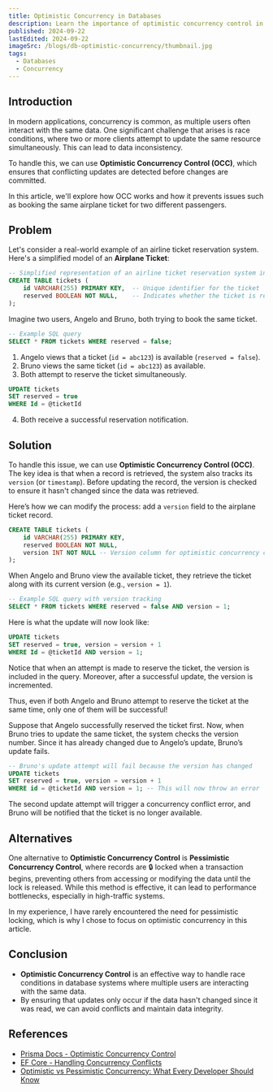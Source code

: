```yaml
---
title: Optimistic Concurrency in Databases
description: Learn the importance of optimistic concurrency control in databases to handle race conditions.
published: 2024-09-22
lastEdited: 2024-09-22
imageSrc: /blogs/db-optimistic-concurrency/thumbnail.jpg
tags:
  - Databases
  - Concurrency
---
```


## Introduction

In modern applications, concurrency is common, as multiple users often interact with the same data.
One significant challenge that arises is race conditions, where two or more clients attempt to update the same resource simultaneously. This can lead to data inconsistency.

To handle this, we can use **Optimistic Concurrency Control (OCC)**, which ensures that conflicting updates are detected before changes are committed.

In this article, we'll explore how OCC works and how it prevents issues such as booking the same airplane ticket for two different passengers.

## Problem

Let's consider a real-world example of an airline ticket reservation system. Here's a simplified model of an **Airplane Ticket**:

```sql
-- Simplified representation of an airline ticket reservation system in SQL
CREATE TABLE tickets (
    id VARCHAR(255) PRIMARY KEY,  -- Unique identifier for the ticket
    reserved BOOLEAN NOT NULL,    -- Indicates whether the ticket is reserved or not
);
```

Imagine two users, Angelo and Bruno, both trying to book the same ticket.

```sql
-- Example SQL query
SELECT * FROM tickets WHERE reserved = false;
```

1. Angelo views that a ticket (`id = abc123`) is available (`reserved = false`).
2. Bruno views the same ticket (`id = abc123`) as available.
3. Both attempt to reserve the ticket simultaneously.

```sql
UPDATE tickets
SET reserved = true
WHERE Id = @ticketId
```

4. Both receive a successful reservation notification.

<Alert
  type="error"
  title="Race Condition"
  text="However, only one of them should have been able to reserve the ticket, as there is only one available. 
  This is a classic race condition—both users are led to believe they successfully booked the same seat, but in reality, only one should have succeeded."
/>

## Solution

To handle this issue, we can use **Optimistic Concurrency Control (OCC)**. The key idea is that when a record is retrieved, the system also tracks its `version` (or `timestamp`).
Before updating the record, the version is checked to ensure it hasn't changed since the data was retrieved.

<Alert
  type="correct"
  title="Solution"
  text="Before updating the record, the version is checked to ensure it hasn't changed since the data was retrieved."
/>

Here’s how we can modify the process: add a `version` field to the airplane ticket record.

```sql
CREATE TABLE tickets (
    id VARCHAR(255) PRIMARY KEY,
    reserved BOOLEAN NOT NULL,
    version INT NOT NULL -- Version column for optimistic concurrency control
);
```

When Angelo and Bruno view the available ticket, they retrieve the ticket along with its current version (e.g., `version = 1`).

```sql
-- Example SQL query with version tracking
SELECT * FROM tickets WHERE reserved = false AND version = 1;
```

Here is what the update will now look like:

```sql
UPDATE tickets
SET reserved = true, version = version + 1
WHERE Id = @ticketId AND version = 1;
```

Notice that when an attempt is made to reserve the ticket, the version is included in the query. Moreover, after a successful update, the version is incremented.

<Alert
  type="info"
  text="The version is included in the query. Moreover, after a successful update, the version is incremented."
/>

Thus, even if both Angelo and Bruno attempt to reserve the ticket at the same time, only one of them will be successful!

Suppose that Angelo successfully reserved the ticket first.
Now, when Bruno tries to update the same ticket, the system checks the version number. Since it has already changed due to Angelo’s update, Bruno’s update fails.

```sql
-- Bruno's update attempt will fail because the version has changed
UPDATE tickets
SET reserved = true, version = version + 1
WHERE id = @ticketId AND version = 1; -- This will now throw an error
```

The second update attempt will trigger a concurrency conflict error, and Bruno will be notified that the ticket is no longer available.

## Alternatives

One alternative to **Optimistic Concurrency Control** is **Pessimistic Concurrency Control**, where records are 🔒 locked when a transaction begins, preventing others from accessing or modifying the data until the lock is released.
While this method is effective, it can lead to performance bottlenecks, especially in high-traffic systems.

In my experience, I have rarely encountered the need for pessimistic locking, which is why I chose to focus on optimistic concurrency in this article.

## Conclusion

- **Optimistic Concurrency Control** is an effective way to handle race conditions in database systems where multiple users are interacting with the same data.
- By ensuring that updates only occur if the data hasn't changed since it was read, we can avoid conflicts and maintain data integrity.

## References

- [Prisma Docs - Optimistic Concurrency Control](https://www.prisma.io/docs/orm/prisma-client/queries/transactions#optimistic-concurrency-control)
- [EF Core - Handling Concurrency Conflicts](https://learn.microsoft.com/en-us/ef/core/saving/concurrency?tabs=data-annotations)
- [Optimistic vs Pessimistic Concurrency: What Every Developer Should Know](https://cult.honeypot.io/reads/optimistic-vs-pessimistic-concurrency/)
